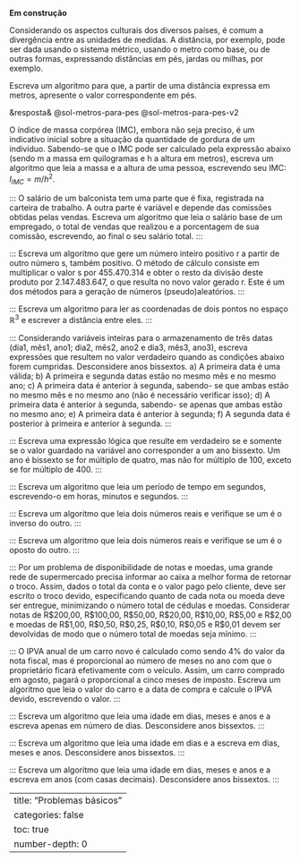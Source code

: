 ::: {.callout-warning}
**Em construção**
:::

::: {#exr-metros-para-pes}
Considerando os aspectos culturais dos diversos países, é comum a divergência entre as unidades de medidas. A distância, por exemplo, pode ser dada usando o sistema métrico, usando o metro como base, ou de outras formas, expressando distâncias em pés, jardas ou milhas, por exemplo.

Escreva um algoritmo para que, a partir de uma distância expressa em metros, apresente o valor correspondente em pés.

&resposta& @sol-metros-para-pes @sol-metros-para-pes-v2
:::

<!-- IMC -->
::: {#exr-x}
O índice de massa corpórea (IMC), embora
não seja preciso, é um indicativo inicial sobre a
situação da quantidade de gordura de um indivíduo.
Sabendo-se que o IMC pode ser calculado pela
expressão abaixo (sendo m a massa em
quilogramas e h a altura em metros), escreva um
algoritmo que leia a massa e a altura de uma
pessoa, escrevendo seu IMC: $I_{IMC} = m/h^2$.
:::

:::
O salário de um balconista tem uma parte que
é fixa, registrada na carteira de trabalho. A outra
parte é variável e depende das comissões obtidas
pelas vendas. Escreva um algoritmo que leia o
salário base de um empregado, o total de vendas
que realizou e a porcentagem de sua comissão,
escrevendo, ao final o seu salário total.
:::

:::
Escreva um algoritmo que gere um número
inteiro positivo r a partir de outro número s,
também positivo. O método de cálculo consiste em
multiplicar o valor s por 455.470.314 e obter o
resto da divisão deste produto por 2.147.483.647, o
que resulta no novo valor gerado r. Este é um dos
métodos
para
a
geração
de
números
(pseudo)aleatórios.
:::

:::
Escreva um algoritmo para ler as
coordenadas de dois pontos no espaço $\mathbb{R}^3$ e
escrever a distância entre eles.
:::

:::
Considerando variáveis inteiras para o
armazenamento de três datas (dia1, mês1, ano1;
dia2, mês2, ano2 e dia3, mês3, ano3), escreva
expressões que resultem no valor verdadeiro
quando as condições abaixo forem cumpridas.
Desconsidere anos bissextos.
a) A primeira data é uma válida;
b) A primeira e segunda datas estão no mesmo
mês e no mesmo ano;
c) A primeira data é anterior à segunda, sabendo-
se que ambas estão no mesmo mês e no mesmo
ano (não é necessário verificar isso);
d) A primeira data é anterior à segunda, sabendo-
se apenas que ambas estão no mesmo ano;
e) A primeira data é anterior à segunda;
f) A segunda data é posterior à primeira e
anterior à segunda.
:::

<!-- Isso vai aqui???? -->
:::
Escreva uma expressão lógica que resulte em
verdadeiro se e somente se o valor guardado na
variável ano corresponder a um ano bissexto. Um
ano é bissexto se for múltiplo de quatro, mas não
for múltiplo de 100, exceto se for múltiplo de 400.
:::

:::
Escreva um algoritmo que leia um período
de tempo em segundos, escrevendo-o em horas,
minutos e segundos.
:::

:::
Escreva um algoritmo que leia dois
números reais e verifique se um é o inverso do
outro.
:::

:::
Escreva um algoritmo que leia dois
números reais e verifique se um é o oposto do
outro.
:::

:::
Por um problema de disponibilidade
de notas e moedas, uma grande rede de
supermercado precisa informar ao caixa a
melhor forma de retornar o troco. Assim, dados
o total da conta e o valor pago pelo cliente, deve
ser escrito o troco devido, especificando quanto
de cada nota ou moeda deve ser entregue,
minimizando o número total de cédulas e
moedas. Considerar notas de R$200,00, R$100,00, R$50,00, R$20,00,
R$10,00, R$5,00 e R$2,00 e moedas de
R$1,00, R$0,50, R$0,25, R$0,10, R$0,05 e
R$0,01 devem ser devolvidas de modo que o
número total de moedas seja mínimo.
<!-- Rever o texto! -->
:::

:::
O IPVA anual de um carro novo é
calculado como sendo 4% do valor da nota
fiscal, mas é proporcional ao número de meses
no ano com que o proprietário ficará
efetivamente com o veículo. Assim, um carro
comprado em agosto, pagará o proporcional a
cinco meses de imposto. Escreva um algoritmo
que leia o valor do carro e a data de compra e
calcule o IPVA devido, escrevendo o valor.
:::

:::
Escreva um algoritmo que leia uma idade
em dias, meses e anos e a escreva apenas em
número de dias. Desconsidere anos bissextos.
:::

:::
Escreva um algoritmo que leia uma idade
em dias e a escreva em dias, meses e anos.
Desconsidere anos bissextos.
:::

:::
Escreva um algoritmo que leia uma idade
em dias, meses e anos e a escreva em anos (com
casas decimais). Desconsidere anos bissextos.
:::

---
title: "Problemas básicos"
categories: false
toc: true
number-depth: 0
---
